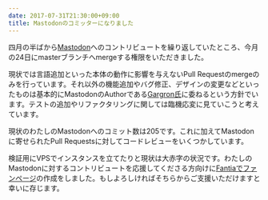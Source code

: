 ```yaml
---
date: 2017-07-31T21:30:00+09:00
title: Mastodonのコミッターになりました
---
```


四月の半ばから[Mastodon](https://joinmastodon.org/)へのコントリビュートを繰り返していたところ、今月の24日にmasterブランチへmergeする権限をいただきました。

現状では言語追加といった本体の動作に影響を与えないPull Requestのmergeのみを行っています。それ以外の機能追加やバグ修正、デザインの変更などといったものは基本的にMastodonのAuthorである[Gargron氏](https://github.com/Gargron)に委ねるという方針でいます。テストの追加やリファクタリングに関しては臨機応変に見ていこうと考えています。

現状のわたしのMastodonへのコミット数は205です。これに加えてMastodonに寄せられたPull Requestsに対してコードレビューをいくつかしています。

検証用にVPSでインスタンスを立てたりと現状は大赤字の状況です。わたしのMastodonに対するコントリビュートを応援してくださる方向けに[Fantiaでファンページ](https://fantia.jp/ykzts)の作成をしました。もしよろしければそちらからご支援いただけますと幸いに存じます。
